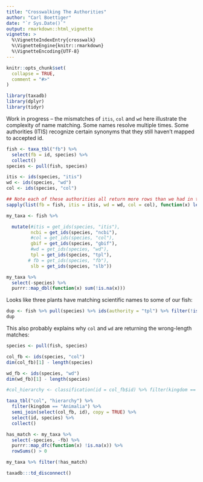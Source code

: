 ```yaml
---
title: "Crosswalking The Authorities"
author: "Carl Boettiger"
date: "`r Sys.Date()`"
output: rmarkdown::html_vignette
vignette: >
  %\VignetteIndexEntry{crosswalk}
  %\VignetteEngine{knitr::rmarkdown}
  %\VignetteEncoding{UTF-8}
---
```


```r
knitr::opts_chunk$set(
  collapse = TRUE,
  comment = "#>"
)
```



```r
library(taxadb)
library(dplyr)
library(tidyr)
```

Work in progress -- the mismatches of `itis`, `col` and `wd` here illustrate the complexity of name matching.  Some names resolve multiple times.  Some authorities (ITIS) recognize certain synonyms that they still haven't mapped to accepted id.  

```r
fish <- taxa_tbl("fb") %>%  
  select(fb = id, species) %>% 
  collect() 
species <- pull(fish, species)

itis <- ids(species, "itis")
wd <- ids(species, "wd")
col <- ids(species, "col")

## Note each of these authorities all return more rows than we had in the input table!
sapply(list(fb = fish, itis = itis, wd = wd, col = col), function(x) length(x[[1]]))

```


```r
my_taxa <- fish %>%

  mutate(#itis = get_ids(species, "itis"),
         ncbi = get_ids(species, "ncbi"),
         #col = get_ids(species, "col"),
         gbif = get_ids(species, "gbif"),
         #wd = get_ids(species, "wd"),
         tpl = get_ids(species, "tpl"),
        # fb = get_ids(species, "fb"),
         slb = get_ids(species, "slb")) 
```


```r
my_taxa %>% 
  select(-species) %>% 
  purrr::map_dbl(function(x) sum(!is.na(x)))
```

Looks like three plants have matching scientific names to some of our fish:

```r
dup <- fish %>% pull(species) %>% ids(authority = "tpl") %>% filter(!is.na(id))
dup
```

This also probably explains why `col` and `wd` are returning the wrong-length matches:

```r
species <- pull(fish, species)

col_fb <- ids(species, "col") 
dim(col_fb)[1] - length(species)

wd_fb <- ids(species, "wd") 
dim(wd_fb)[1] - length(species)

```

```r

#col_hierarchy <- classification(id = col_fb$id) %>% filter(kingdom == "Animalia") 

taxa_tbl("col", "hierarchy") %>%
  filter(kingdom == "Animalia") %>%
  semi_join(select(col_fb, id), copy = TRUE) %>%
  select(id, species) %>% 
  collect()
```



```r
has_match <- my_taxa %>% 
  select(-species, -fb) %>%
  purrr::map_dfc(function(x) !is.na(x)) %>% 
  rowSums() > 0

my_taxa %>% filter(!has_match)
```



```r
taxadb:::td_disconnect()
```

